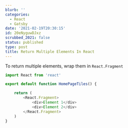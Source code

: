 ```yaml
---
blurb: ''
categories:
  - React
  - Gatsby
date: '2021-02-19T20:30:15'
id: 20eNyguwDJxz
scrubbed_2021: false
status: published
type: post
title: Return Multiple Elements In React
---
```


To return multiple elements, wrap them in `React.Fragment`


```javascript
import React from 'react'

export default function HomePageTiles() {

    return (
        <React.Fragment>
            <div>Element 1</div>
            <div>Element 2</div>
        </React.Fragment>
    )
}
```
